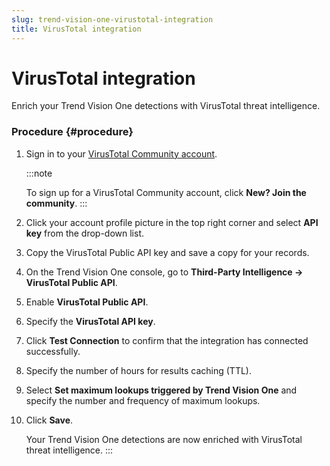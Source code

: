 ```yaml
---
slug: trend-vision-one-virustotal-integration
title: VirusTotal integration
---
```

# VirusTotal integration

Enrich your Trend Vision One detections with VirusTotal threat intelligence.

### Procedure {#procedure}

1.  Sign in to your [VirusTotal Community account](https://www.virustotal.com/gui/sign-in).

    :::note

    To sign up for a VirusTotal Community account, click **New? Join the community**.
    :::

2.  Click your account profile picture in the top right corner and select **API key** from the drop-down list.

3.  Copy the VirusTotal Public API key and save a copy for your records.

4.  On the Trend Vision One console, go to **Third-Party Intelligence → VirusTotal Public API**.

5.  Enable **VirusTotal Public API**.

6.  Specify the **VirusTotal API key**.

7.  Click **Test Connection** to confirm that the integration has connected successfully.

8.  Specify the number of hours for results caching (TTL).

9.  Select **Set maximum lookups triggered by Trend Vision One** and specify the number and frequency of maximum lookups.

10. Click **Save**.

    Your Trend Vision One detections are now enriched with VirusTotal threat intelligence.
:::
